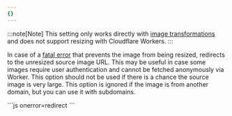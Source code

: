```yaml
---
{}
---
```



:::note[Note]
This setting only works directly with [image transformations](/images/transform-images/) and does not support resizing with Cloudflare Workers.
:::

In case of a [fatal error](/images/reference/troubleshooting/#error-responses-from-resizing) that prevents the image from being resized, redirects to the unresized source image URL. This may be useful in case some images require user authentication and cannot be fetched anonymously via Worker. This option should not be used if there is a chance the source image is very large. This option is ignored if the image is from another domain, but you can use it with subdomains.

<Tabs>
	<TabItem label="URL format">```js onerror=redirect ```</TabItem>
</Tabs>
